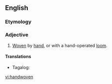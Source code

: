 ==English==

===Etymology===
{{compound|en|hand|woven}}

===Adjective===
{{en-adj|-}}

# [[woven|Woven]] by [[hand]], or with a hand-operated [[loom]].

====Translations====
{{trans-top|woven by hand}}
* Tagalog: {{t|tl|habing-kamay}}
{{trans-mid}}
{{trans-bottom}}

[[vi:handwoven]]